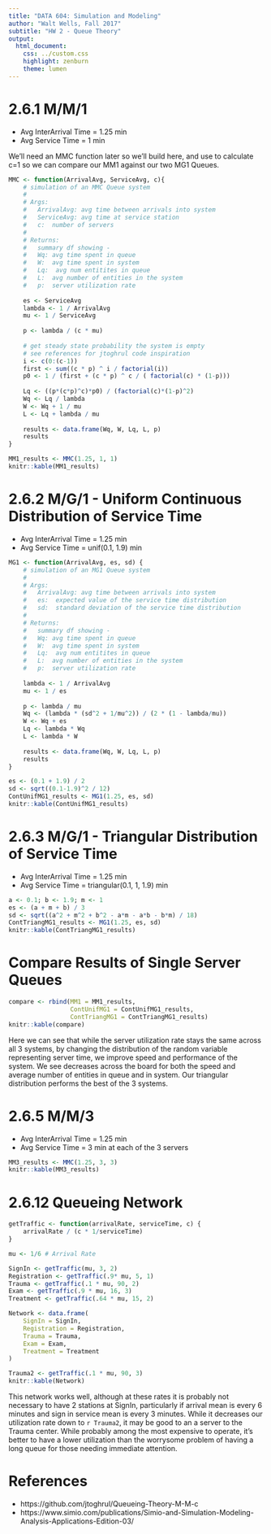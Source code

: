 ```yaml
---
title: "DATA 604: Simulation and Modeling"
author: "Walt Wells, Fall 2017"
subtitle: "HW 2 - Queue Theory"
output:
  html_document:
    css: ../custom.css
    highlight: zenburn
    theme: lumen
---
```


# 2.6.1 M/M/1

* Avg InterArrival Time = 1.25 min
* Avg Service Time = 1 min

We'll need an MMC function later so we'll build here, and use to calculate c=1 so we can compare our MM1 against our two MG1 Queues.  

```r
MMC <- function(ArrivalAvg, ServiceAvg, c){
    # simulation of an MMC Queue system
    #
    # Args: 
    #   ArrivalAvg: avg time between arrivals into system
    #   ServiceAvg: avg time at service station
    #   c:  number of servers
    #
    # Returns:
    #   summary df showing - 
    #   Wq: avg time spent in queue
    #   W:  avg time spent in system
    #   Lq:  avg num entitites in queue
    #   L:  avg number of entities in the system
    #   p:  server utilization rate
    
    es <- ServiceAvg
    lambda <- 1 / ArrivalAvg
    mu <- 1 / ServiceAvg  
    
    p <- lambda / (c * mu)
    
    # get steady state probability the system is empty
    # see references for jtoghrul code inspiration 
    i <- c(0:(c-1))
    first <- sum((c * p) ^ i / factorial(i))
    p0 <- 1 / (first + (c * p) ^ c / ( factorial(c) * (1-p)))  
    
    Lq <- ((p*(c*p)^c)*p0) / (factorial(c)*(1-p)^2)
    Wq <- Lq / lambda
    W <- Wq + 1 / mu
    L <- Lq + lambda / mu
    
    results <- data.frame(Wq, W, Lq, L, p)
    results    
}

```

```r
MM1_results <- MMC(1.25, 1, 1)
knitr::kable(MM1_results)
```

#  2.6.2  M/G/1 - Uniform Continuous Distribution of Service Time

* Avg InterArrival Time = 1.25 min
* Avg Service Time = unif(0.1, 1.9) min

```r
MG1 <- function(ArrivalAvg, es, sd) {
    # simulation of an MG1 Queue system
    #
    # Args: 
    #   ArrivalAvg: avg time between arrivals into system
    #   es:  expected value of the service time distribution
    #   sd:  standard deviation of the service time distribution
    #
    # Returns:
    #   summary df showing - 
    #   Wq: avg time spent in queue
    #   W:  avg time spent in system
    #   Lq:  avg num entitites in queue
    #   L:  avg number of entities in the system
    #   p:  server utilization rate
    
    lambda <- 1 / ArrivalAvg
    mu <- 1 / es
    
    p <- lambda / mu
    Wq <- (lambda * (sd^2 + 1/mu^2)) / (2 * (1 - lambda/mu))
    W <- Wq + es
    Lq <- lambda * Wq
    L <- lambda * W
    
    results <- data.frame(Wq, W, Lq, L, p)
    results
}
```

```r
es <- (0.1 + 1.9) / 2
sd <- sqrt((0.1-1.9)^2 / 12)
ContUnifMG1_results <- MG1(1.25, es, sd)
knitr::kable(ContUnifMG1_results)
```

#  2.6.3 M/G/1 - Triangular Distribution of Service Time

* Avg InterArrival Time = 1.25 min
* Avg Service Time = triangular(0.1, 1, 1.9) min

```r
a <- 0.1; b <- 1.9; m <- 1
es <- (a + m + b) / 3
sd <- sqrt((a^2 + m^2 + b^2 - a*m - a*b - b*m) / 18)
ContTriangMG1_results <- MG1(1.25, es, sd)
knitr::kable(ContTriangMG1_results)
```

#  Compare Results of Single Server Queues

```r
compare <- rbind(MM1 = MM1_results, 
                 ContUnifMG1 = ContUnifMG1_results, 
                 ContTriangMG1 = ContTriangMG1_results)
knitr::kable(compare)
```

Here we can see that while the server utilization rate stays the same across all 3 systems, by changing the distribution of the random variable representing server time, we improve speed and performance of the system.   We see decreases across the board for both the speed and average number of entities in queue and in system.   Our triangular distribution performs the best of the 3 systems. 

#  2.6.5 M/M/3

* Avg InterArrival Time = 1.25 min
* Avg Service Time = 3 min at each of the 3 servers

```r
MM3_results <- MMC(1.25, 3, 3)
knitr::kable(MM3_results)
```

#  2.6.12 Queueing Network

```r
getTraffic <- function(arrivalRate, serviceTime, c) {
    arrivalRate / (c * 1/serviceTime)    
}
```

```r
mu <- 1/6 # Arrival Rate

SignIn <- getTraffic(mu, 3, 2)
Registration <- getTraffic(.9* mu, 5, 1) 
Trauma <- getTraffic(.1 * mu, 90, 2) 
Exam <- getTraffic(.9 * mu, 16, 3) 
Treatment <- getTraffic(.64 * mu, 15, 2) 

Network <- data.frame(
    SignIn = SignIn,
    Registration = Registration, 
    Trauma = Trauma,
    Exam = Exam,
    Treatment = Treatment
)

Trauma2 <- getTraffic(.1 * mu, 90, 3) 
knitr::kable(Network)
```

This network works well, although at these rates it is probably not necessary to have 2 stations at SignIn, particularly if arrival mean is every 6 minutes and sign in service mean is every 3 minutes.  While it decreases our utilization rate down to `r Trauma2`, it may be good to an a server to the Trauma center.   While probably among the most expensive to operate, it's better to have a lower utilization than the worrysome problem of having a long queue for those needing immediate attention. 

# References

* https://github.com/jtoghrul/Queueing-Theory-M-M-c
* https://www.simio.com/publications/Simio-and-Simulation-Modeling-Analysis-Applications-Edition-03/
